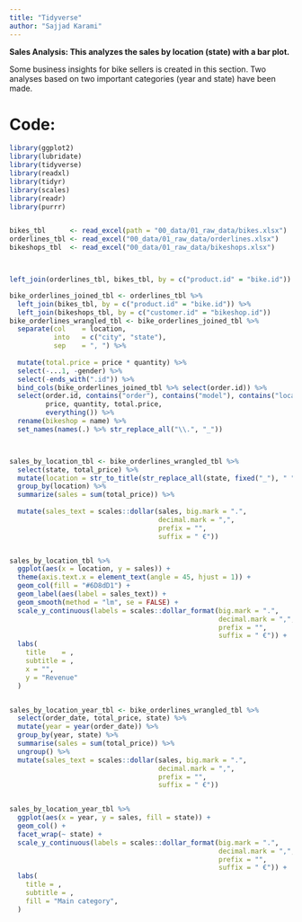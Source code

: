 ```yaml
---
title: "Tidyverse"
author: "Sajjad Karami"
---
```


**Sales Analysis: This  analyzes the sales by location (state) with a bar plot. **

Some business insights for bike sellers is created in this section. Two analyses based on two important categories (year and state) have been made.


# Code:


```r


library(ggplot2)
library(lubridate)
library(tidyverse)
library(readxl)
library(tidyr)
library(scales)
library(readr)
library(purrr)


bikes_tbl      <- read_excel(path = "00_data/01_raw_data/bikes.xlsx")
orderlines_tbl <- read_excel("00_data/01_raw_data/orderlines.xlsx")
bikeshops_tbl  <- read_excel("00_data/01_raw_data/bikeshops.xlsx")



left_join(orderlines_tbl, bikes_tbl, by = c("product.id" = "bike.id"))

bike_orderlines_joined_tbl <- orderlines_tbl %>%
  left_join(bikes_tbl, by = c("product.id" = "bike.id")) %>%
  left_join(bikeshops_tbl, by = c("customer.id" = "bikeshop.id"))
bike_orderlines_wrangled_tbl <- bike_orderlines_joined_tbl %>%
  separate(col    = location,
           into   = c("city", "state"),
           sep    = ", ") %>%
  
  mutate(total.price = price * quantity) %>%
  select(-...1, -gender) %>%
  select(-ends_with(".id")) %>%
  bind_cols(bike_orderlines_joined_tbl %>% select(order.id)) %>% 
  select(order.id, contains("order"), contains("model"), contains("location"),
         price, quantity, total.price,
         everything()) %>%
  rename(bikeshop = name) %>%
  set_names(names(.) %>% str_replace_all("\\.", "_"))



sales_by_location_tbl <- bike_orderlines_wrangled_tbl %>%
  select(state, total_price) %>%
  mutate(location = str_to_title(str_replace_all(state, fixed("_"), " "))) %>%
  group_by(location) %>% 
  summarize(sales = sum(total_price)) %>%
  
  mutate(sales_text = scales::dollar(sales, big.mark = ".", 
                                     decimal.mark = ",", 
                                     prefix = "", 
                                     suffix = " €"))


sales_by_location_tbl %>%
  ggplot(aes(x = location, y = sales)) +
  theme(axis.text.x = element_text(angle = 45, hjust = 1)) +
  geom_col(fill = "#6D8dD1") + 
  geom_label(aes(label = sales_text)) + 
  geom_smooth(method = "lm", se = FALSE) + 
  scale_y_continuous(labels = scales::dollar_format(big.mark = ".", 
                                                    decimal.mark = ",", 
                                                    prefix = "", 
                                                    suffix = " €")) +
  labs(
    title    = ,
    subtitle = ,
    x = "", 
    y = "Revenue"
  )


sales_by_location_year_tbl <- bike_orderlines_wrangled_tbl %>%
  select(order_date, total_price, state) %>%
  mutate(year = year(order_date)) %>%
  group_by(year, state) %>%
  summarise(sales = sum(total_price)) %>%
  ungroup() %>%
  mutate(sales_text = scales::dollar(sales, big.mark = ".", 
                                     decimal.mark = ",", 
                                     prefix = "", 
                                     suffix = " €"))


sales_by_location_year_tbl %>%
  ggplot(aes(x = year, y = sales, fill = state)) +
  geom_col() +
  facet_wrap(~ state) +
  scale_y_continuous(labels = scales::dollar_format(big.mark = ".", 
                                                    decimal.mark = ",", 
                                                    prefix = "", 
                                                    suffix = " €")) +
  labs(
    title = ,
    subtitle = ,
    fill = "Main category",
  )
```